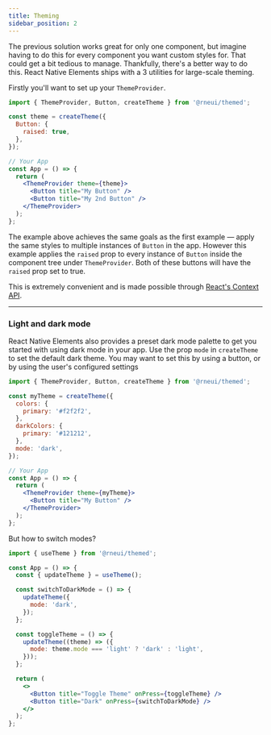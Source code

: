 ```yaml
---
title: Theming
sidebar_position: 2
---
```


The previous solution works great for only one component, but imagine having to
do this for every component you want custom styles for. That could get a bit
tedious to manage. Thankfully, there's a better way to do this. React Native
Elements ships with a 3 utilities for large-scale theming.

Firstly you'll want to set up your `ThemeProvider`.

```jsx
import { ThemeProvider, Button, createTheme } from '@rneui/themed';

const theme = createTheme({
  Button: {
    raised: true,
  },
});

// Your App
const App = () => {
  return (
    <ThemeProvider theme={theme}>
      <Button title="My Button" />
      <Button title="My 2nd Button" />
    </ThemeProvider>
  );
};
```

The example above achieves the same goals as the first example — apply the same
styles to multiple instances of `Button` in the app. However this example
applies the `raised` prop to every instance of `Button` inside the component
tree under `ThemeProvider`. Both of these buttons will have the `raised` prop
set to true.

This is extremely convenient and is made possible through
[React's Context API](https://reactjs.org/docs/context.html).

---

### Light and dark mode

React Native Elements also provides a preset dark mode palette to get you started with using dark mode in your app.
Use the prop `mode` in `createTheme` to set the default dark theme. You may want to set this by using a button,
or by using the user's configured settings

```jsx
import { ThemeProvider, Button, createTheme } from '@rneui/themed';

const myTheme = createTheme({
  colors: {
    primary: '#f2f2f2',
  },
  darkColors: {
    primary: '#121212',
  },
  mode: 'dark',
});

// Your App
const App = () => {
  return (
    <ThemeProvider theme={myTheme}>
      <Button title="My Button" />
    </ThemeProvider>
  );
};
```

But how to switch modes?

```jsx
import { useTheme } from '@rneui/themed';

const App = () => {
  const { updateTheme } = useTheme();

  const switchToDarkMode = () => {
    updateTheme({
      mode: 'dark',
    });
  };

  const toggleTheme = () => {
    updateTheme((theme) => ({
      mode: theme.mode === 'light' ? 'dark' : 'light',
    }));
  };

  return (
    <>
      <Button title="Toggle Theme" onPress={toggleTheme} />
      <Button title="Dark" onPress={switchToDarkMode} />
    </>
  );
};
```
